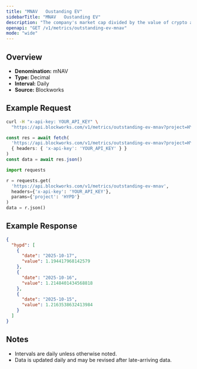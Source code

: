 ```yaml
---
title: "MNAV   Oustanding EV"
sidebarTitle: "MNAV   Oustanding EV"
description: "The company's market cap divided by the value of crypto asset holdings. Often called Basic mNAV, it is the most simplistic way to track the multiple the company trades at relative to its crypto assets held. This figure can be calculated using both the market cap and the enterprise value. Some Companies may hold a considerable amount of cash that has not yet been deployed into crypto, which the Enterprise Value calculation highlights."
openapi: "GET /v1/metrics/outstanding-ev-mnav"
mode: "wide"
---
```


## Overview

- **Denomination:** mNAV
- **Type:** Decimal
- **Interval:** Daily
- **Source:** Blockworks

## Example Request

<CodeGroup>

```bash cURL
curl -H "x-api-key: YOUR_API_KEY" \
  "https://api.blockworks.com/v1/metrics/outstanding-ev-mnav?project=HYPD"
```

```typescript TypeScript
const res = await fetch(
  'https://api.blockworks.com/v1/metrics/outstanding-ev-mnav?project=HYPD',
  { headers: { 'x-api-key': 'YOUR_API_KEY' } }
)
const data = await res.json()
```

```python Python
import requests

r = requests.get(
  'https://api.blockworks.com/v1/metrics/outstanding-ev-mnav',
  headers={'x-api-key': 'YOUR_API_KEY'},
  params={'project': 'HYPD'}
)
data = r.json()
```

</CodeGroup>

## Example Response

```json
{
  "hypd": [
    {
      "date": "2025-10-17",
      "value": 1.194417968142579
    },
    {
      "date": "2025-10-16",
      "value": 1.2148401434568818
    },
    {
      "date": "2025-10-15",
      "value": 1.2163538632413984
    }
  ]
}
```

## Notes
- Intervals are daily unless otherwise noted.
- Data is updated daily and may be revised after late-arriving data.